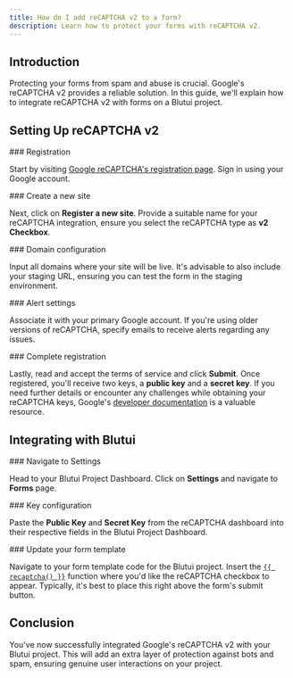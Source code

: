 ```yaml
---
title: How do I add reCAPTCHA v2 to a form?
description: Learn how to protect your forms with reCAPTCHA v2.
---
```


## Introduction

Protecting your forms from spam and abuse is crucial. Google's reCAPTCHA v2 provides a reliable solution. In this guide, we'll explain how to integrate reCAPTCHA v2 with forms on a Blutui project.

## Setting Up reCAPTCHA v2

<Steps>
<Step>
### Registration

Start by visiting [Google reCAPTCHA's registration page](https://www.google.com/recaptcha/admin/create). Sign in using your Google account.
</Step>

<Step>
### Create a new site

Next, click on **Register a new site**. Provide a suitable name for your reCAPTCHA integration, ensure you select the reCAPTCHA type as **v2 Checkbox**.
</Step>

<Step>
### Domain configuration

Input all domains where your site will be live. It's advisable to also include your staging URL, ensuring you can test the form in the staging environment.
</Step>

<Step>
### Alert settings

Associate it with your primary Google account. If you're using older versions of reCAPTCHA, specify emails to receive alerts regarding any issues.
</Step>

<Step>
### Complete registration

Lastly, read and accept the terms of service and click **Submit**. Once registered, you'll receive two keys, a **public key** and a **secret key**. If you need further details or encounter any challenges while obtaining your reCAPTCHA keys, Google's [developer documentation](https://developers.google.com/recaptcha/intro) is a valuable resource.
</Step>
</Steps>

## Integrating with Blutui

<Steps>
<Step>
### Navigate to Settings

Head to your Blutui Project Dashboard. Click on **Settings** and navigate to **Forms** page.
</Step>

<Step>
### Key configuration

Paste the **Public Key** and **Secret Key** from the reCAPTCHA dashboard into their respective fields in the Blutui Project Dashboard.
</Step>

<Step>
### Update your form template

Navigate to your form template code for the Blutui project. Insert the [`{{ recaptcha() }}`](/docs/canvas/functions/recaptcha) function where you'd like the reCAPTCHA checkbox to appear. Typically, it's best to place this right above the form's submit button.
</Step>
</Steps>

## Conclusion

You've now successfully integrated Google's reCAPTCHA v2 with your Blutui project. This will add an extra layer of protection against bots and spam, ensuring genuine user interactions on your project.
